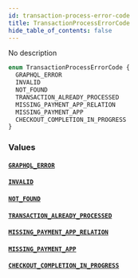 ```yaml
---
id: transaction-process-error-code
title: TransactionProcessErrorCode
hide_table_of_contents: false
---
```


No description

```graphql
enum TransactionProcessErrorCode {
  GRAPHQL_ERROR
  INVALID
  NOT_FOUND
  TRANSACTION_ALREADY_PROCESSED
  MISSING_PAYMENT_APP_RELATION
  MISSING_PAYMENT_APP
  CHECKOUT_COMPLETION_IN_PROGRESS
}
```

### Values

#### [`GRAPHQL_ERROR`](#)

#### [`INVALID`](#)

#### [`NOT_FOUND`](#)

#### [`TRANSACTION_ALREADY_PROCESSED`](#)

#### [`MISSING_PAYMENT_APP_RELATION`](#)

#### [`MISSING_PAYMENT_APP`](#)

#### [`CHECKOUT_COMPLETION_IN_PROGRESS`](#)
